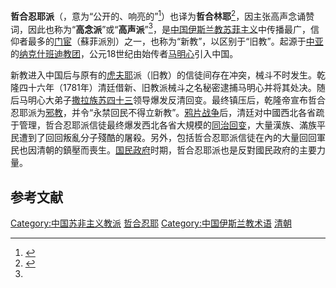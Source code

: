 {{expand|time=2014-07-07T02:12:58+00:00}}
'''哲合忍耶派'''（{{lang-ar|جهرية}}，意为“公开的、响亮的”<ref name="xiaocidian">{{cite book |editor=金宜久 |title=伊斯兰教小辞典 |date=2001.12 |publisher=上海辞书出版社 |location=上海 |isbn=7-5326-0757-7 |pages=53-54}}</ref>）也译为'''哲合林耶'''<ref name="jinyj">{{cite book |author1=金宜久 |title=伊斯兰教辞典 |date=1997.10 |publisher=上海辞书出版社 |location=上海 |isbn=7-5326-0283-4 |page=285}}</ref>，因主张高声念诵赞词，因此也称为“'''高念派'''”或“'''高声派'''”<ref name="xiaocidian" />，是[[中国伊斯兰教|中国伊斯兰教]][[苏菲主义|苏菲主义]]中传播最广，信仰者最多的[[门宦|门宦]]（蘇菲派別）之一，也称为“新教”，以区别于“旧教”。起源于[[中亚|中亚]]的[[纳克什班迪教团|纳克什班迪教团]]，公元18世纪由始传者[[马明心|马明心]]引入中国。

新教进入中国后与原有的[[虎夫耶|虎夫耶]]派（旧教）的信徒间存在冲突，械斗不时发生。乾隆四十六年（1781年）清廷借新、旧教派械斗之名秘密逮捕马明心并将其处决。随后马明心大弟子[[撒拉族|撒拉族]][[苏四十三|苏四十三]]领导爆发反清回变。最终镇压后，乾隆帝宣布哲合忍耶派为[[邪教|邪教]]，并令“永禁回民不得立新教”。[[鸦片战争|鸦片战争]]后，清廷对中國西北各省疏于管理，哲合忍耶派信徒最终爆发西北各省大規模的[[同治回变|同治回变]]，大量漢族、滿族平民遭到了回回叛亂分子殘酷的屠殺。另外，包括哲合忍耶派信徒在內的大量回回軍民也因清朝的鎮壓而喪生。[[国民政府|国民政府]]时期，哲合忍耶派也是反對國民政府的主要力量。

== 参考文献 ==
{{Reflist}}

[[Category:中国苏非主义教派|Category:中国苏非主义教派]]
[[Category:哲合忍耶|]]
[[Category:中国伊斯兰教术语|Category:中国伊斯兰教术语]]
[[Category:被政府认定为邪教的团体|清朝]]